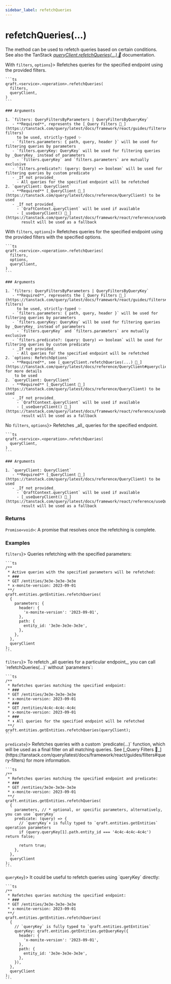 ```yaml
---
sidebar_label: refetchQueries
---
```


# refetchQueries(...)

The method can be used to refetch queries based on certain conditions.
See also the TanStack [_queryClient.refetchQueries(...) 🌴_](https://tanstack.com/query/latest/docs/reference/QueryClient#queryclientrefetchqueries) documentation.

<Tabs>
  <TabItem value="with-filters-no-options" label={<span style={{verticalAlign: "middle"}}>With <code>filters</code>, <code style={{textDecoration: "line-through"}}>options</code></span>}>
    Refetches queries for the specified endpoint using the provided filters.

    ```ts
    qraft.<service>.<operation>.refetchQueries(
      filters,
      queryClient,
    )
    ```

    ### Arguments

    1. `filters: QueryFiltersByParameters | QueryFiltersByQueryKey`
       - **Required**, represents the [_Query Filters 🌴_](https://tanstack.com/query/latest/docs/framework/react/guides/filters#query-filters)
         to be used, strictly-typed ✨
       - `filters.parameters: { path, query, header }` will be used for filtering queries by parameters
       - `filters.queryKey: QueryKey` will be used for filtering queries by _QueryKey_ instead of parameters
         - `filters.queryKey` and `filters.parameters` are mutually exclusive
       - `filters.predicate?: (query: Query) => boolean` will be used for filtering queries by custom predicate
       - _If not provided_
         - All queries for the specified endpoint will be refetched
    2. `queryClient: QueryClient`
       - **Required** [_QueryClient 🌴_](https://tanstack.com/query/latest/docs/reference/QueryClient) to be used
       - _If not provided_
         - `QraftContext.queryClient` will be used if available
         - [_useQueryClient() 🌴_](https://tanstack.com/query/latest/docs/framework/react/reference/useQueryClient)
           result will be used as a fallback
  </TabItem>
  <TabItem value="with-filter-and-options" label={<span style={{verticalAlign: "middle"}}>With <code>filters</code>, <code>options</code></span>}>
    Refetches queries for the specified endpoint using the provided filters with the specified options.

    ```ts
    qraft.<service>.<operation>.refetchQueries(
      filters,
      options,
      queryClient,
    )
    ```

    ### Arguments

    1. `filters: QueryFiltersByParameters | QueryFiltersByQueryKey`
       - **Required**, represents the [_Query Filters 🌴_](https://tanstack.com/query/latest/docs/framework/react/guides/filters#query-filters)
         to be used, strictly-typed ✨
       - `filters.parameters: { path, query, header }` will be used for filtering queries by parameters
       - `filters.queryKey: QueryKey` will be used for filtering queries by _QueryKey_ instead of parameters
         - `filters.queryKey` and `filters.parameters` are mutually exclusive
       - `filters.predicate?: (query: Query) => boolean` will be used for filtering queries by custom predicate
       - _If not provided_
         - All queries for the specified endpoint will be refetched
    2. `options: RefetchOptions`
       - **Required**, see [_queryClient.refetchQueries(...) 🌴_](https://tanstack.com/query/latest/docs/reference/QueryClient#queryclientrefetchqueries) for more details
        to be used
    2. `queryClient: QueryClient`
       - **Required** [_QueryClient 🌴_](https://tanstack.com/query/latest/docs/reference/QueryClient) to be used
       - _If not provided_
         - `QraftContext.queryClient` will be used if available
         - [_useQueryClient() 🌴_](https://tanstack.com/query/latest/docs/framework/react/reference/useQueryClient)
           result will be used as a fallback
  </TabItem>
  <TabItem value="without-filters" label={<span style={{verticalAlign: "middle"}}>No <code style={{textDecoration: "line-through"}}>filters</code>, <code style={{textDecoration: "line-through"}}>options</code></span>}>
    Refetches _all_ queries for the specified endpoint.

    ```ts
    qraft.<service>.<operation>.refetchQueries(
      queryClient,
    )
    ```

    ### Arguments

    1. `queryClient: QueryClient`
       - **Required** [_QueryClient 🌴_](https://tanstack.com/query/latest/docs/reference/QueryClient) to be used
       - _If not provided_
         - `QraftContext.queryClient` will be used if available
         - [_useQueryClient() 🌴_](https://tanstack.com/query/latest/docs/framework/react/reference/useQueryClient)
           result will be used as a fallback
  </TabItem>
</Tabs>

### Returns

`Promise<void>`: A promise that resolves once the refetching is complete.

### Examples

<Tabs>
  <TabItem value="with-filters" label={<span style={{verticalAlign: "middle"}}><code>filters</code></span>}>
    Queries refetching with the specified parameters:

    ```ts
    /**
     * Active queries with the specified parameters will be refetched:
     * ###
     * GET /entities/3e3e-3e3e-3e3e
     * x-monite-version: 2023-09-01
     **/
    qraft.entities.getEntities.refetchQueries(
      {
        parameters: {
          header: {
            'x-monite-version': '2023-09-01',
          },
          path: {
            entity_id: '3e3e-3e3e-3e3e',
          },
        },
      },
      queryClient
    );
    ```
  </TabItem>
  <TabItem value="without-filters" label={<span style={{verticalAlign: "middle"}}><code style={{textDecoration: 'line-through'}}>filters</code></span>}>
    To refetch _all queries for a particular endpoint_, you can call `refetchQueries(...)` without `parameters`:

    ```ts
    /**
     * Refetches queries matching the specified endpoint:
     * ###
     * GET /entities/3e3e-3e3e-3e3e
     * x-monite-version: 2023-09-01
     * ###
     * GET /entities/4c4c-4c4c-4c4c
     * x-monite-version: 2023-09-01
     * ###
     * ⬇︎ All queries for the specified endpoint will be refetched
     **/
    qraft.entities.getEntities.refetchQueries(queryClient);
    ```
  </TabItem>
  <TabItem value="with-predicate" label={<span style={{verticalAlign: "middle"}}><code>predicate</code></span>}>
    Refetches queries with a custom `predicate(...)` function,
    which will be used as a final filter on all matching queries.
    See [_Query Filters 🌴_](https://tanstack.com/query/latest/docs/framework/react/guides/filters#query-filters)
    for more information.

    ```ts
    /**
     * Refetches queries matching the specified endpoint and predicate:
     * ###
     * GET /entities/3e3e-3e3e-3e3e
     * x-monite-version: 2023-09-01
     **/
    qraft.entities.getEntities.refetchQueries(
      {
        parameters, // * optional, or specific parameters, alternatively, you can use `queryKey`
        predicate: (query) => {
          // `queryKey`⬇︎ is fully typed to `qraft.entities.getEntities` operation parameters
          if (query.queryKey[1].path.entity_id === '4c4c-4c4c-4c4c') return false;

          return true;
        },
      },
      queryClient
    );
    ```
  </TabItem>
  <TabItem value="with-query-key" label={<span style={{verticalAlign: "middle"}}><code>queryKey</code></span>}>
    It could be useful to refetch queries using `queryKey` directly:

    ```ts
    /**
     * Refetches queries matching the specified endpoint:
     * ###
     * GET /entities/3e3e-3e3e-3e3e
     * x-monite-version: 2023-09-01
     **/
    qraft.entities.getEntities.refetchQueries(
      {
        // `queryKey` is fully typed to `qraft.entities.getEntities`
        queryKey: qraft.entities.getEntities.getQueryKey({
          header: {
            'x-monite-version': '2023-09-01',
          },
          path: {
            entity_id: '3e3e-3e3e-3e3e',
          },
        }),
      },
      queryClient
    );
    ```
  </TabItem>
</Tabs>
